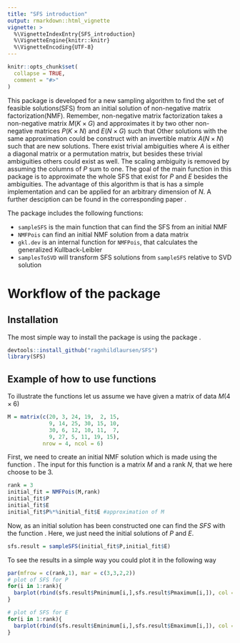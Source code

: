 ```yaml
---
title: "SFS introduction"
output: rmarkdown::html_vignette
vignette: >
  %\VignetteIndexEntry{SFS_introduction}
  %\VignetteEngine{knitr::knitr}
  %\VignetteEncoding{UTF-8}
---
```


```r
knitr::opts_chunk$set(
  collapse = TRUE,
  comment = "#>"
)
```

This package is developed for a new sampling algorithm to find the set of feasible solutions(SFS) from an initial solution of non-negative matrix factorization(NMF). Remember, non-negative matrix factorization takes a non-negative matrix $M(K \times G)$ and approximates it by two other non-negative matrices $P(K \times N)$ and $E(N \times G)$ such that
\begin{equation*}
M \approx PE.
\end{equation*}
Other solutions with the same approximation could be construct with an invertible matrix $A(N \times N)$ such that 
\begin{equation*}
    \tilde{P} = PA \geq 0 \quad \tilde{E} = A^{-1}E \geq 0,
\end{equation*}
are new solutions. There exist trivial ambiguities where $A$ is either a diagonal matrix or a permutation matrix, but besides these trivial ambiguities others could exist as well. The scaling ambiguity is removed by assuming the columns of $P$ sum to one. The goal of the main function \texttt{sampleSFS()} in this package is to approximate the whole SFS that exist for $P$ and $E$ besides the ambiguities. The advantage of this algorithm is that is has a simple implementation and can be applied for an arbitrary dimension of $N$. A further desciption can be found in the corresponding paper \textit{R. Laursen and A. Hobolth, A sampling algorithm to compute the set of feasible solutions for non-negative matrix factorization for an arbitrary rank.}.

The package includes the following functions:

- `sampleSFS` is the main function that can find the SFS from an initial NMF
- `NMFPois` can find an initial NMF solution from a data matrix
- `gkl.dev` is an internal function for `NMFPois`, that calculates the generalized Kullback-Leibler
- `samplesToSVD` will transform SFS solutions from `sampleSFS` relative to SVD solution


# Workflow of the package

## Installation 

The most simple way to install the package is using the package \textbf{devtools}.

```r
devtools::install_github("ragnhildlaursen/SFS")
library(SFS)

```

## Example of how to use functions
To illustrate the functions let us assume we have given a matrix of data $M (4 \times 6)$
```r

M = matrix(c(20, 3, 24, 19,  2, 15, 
             9, 14, 25, 30, 15, 10,
             30, 6, 12, 10, 11,  7,
             9, 27, 5, 11, 19, 15),
           nrow = 4, ncol = 6)
```

First, we need to create an initial NMF solution which is made using the function \texttt{NMFPois}. The input for this function is a matrix $M$ and a rank $N$, that we here choose to be $3$.

```r
rank = 3
initial_fit = NMFPois(M,rank)
initial_fit$P
initial_fit$E
initial_fit$P%*%initial_fit$E #approximation of M
```

Now, as an initial solution has been constructed one can find the $SFS$ with the function \texttt{sampleSFS}. Here, we just need the initial solutions of $P$ and $E$. 

```r
sfs.result = sampleSFS(initial_fit$P,initial_fit$E) 

```

To see the results in a simple way you could plot it in the following way

```r
par(mfrow = c(rank,1), mar = c(3,3,2,2))
# plot of SFS for P
for(i in 1:rank){
  barplot(rbind(sfs.result$Pminimum[i,],sfs.result$Pmaximum[i,]), col = c('grey','red'), main = paste0("SFS for column ",i, " in P"))
}

# plot of SFS for E
for(i in 1:rank){
  barplot(rbind(sfs.result$Eminimum[i,],sfs.result$Emaximum[i,]), col = c('grey','red'), main = paste0("SFS for row ",i, " in E"))
}

```
